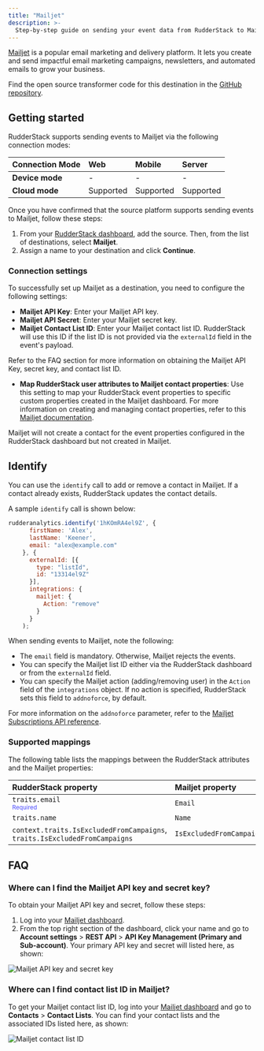 ```yaml
---
title: "Mailjet"
description: >-
  Step-by-step guide on sending your event data from RudderStack to Mailjet.
---
```


[Mailjet](https://www.mailjet.com/) is a popular email marketing and delivery platform. It lets you create and send impactful email marketing campaigns, newsletters, and automated emails to grow your business.

<div class="infoBlock">
Find the open source transformer code for this destination in the <a href="https://github.com/rudderlabs/rudder-transformer/tree/master/v0/destinations/mailjet">GitHub repository</a>.
</div>

## Getting started

RudderStack supports sending events to Mailjet via the following <Link to="/destinations/rudderstack-connection-modes/">connection modes</Link>:

| **Connection Mode** | **Web**       | **Mobile**    | **Server**    |
| :------------------ | :------------ | :------------ | :------------ |
| **Device mode**     |       -        |        -       |        -       |
| **Cloud mode**      |      Supported       |     Supported    |    Supported     |

Once you have confirmed that the source platform supports sending events to Mailjet, follow these steps:

1. From your [RudderStack dashboard](https://app.rudderstack.com/), add the source. Then, from the list of destinations, select **Mailjet**.
2. Assign a name to your destination and click **Continue**.

### Connection settings 

To successfully set up Mailjet as a destination, you need to configure the following settings:

- **Mailjet API Key**: Enter your Mailjet API key.
- **Mailjet API Secret**: Enter your Mailjet secret key.
- **Mailjet Contact List ID**: Enter your Mailjet contact list ID. RudderStack will use this ID if the list ID is not provided via the `externalId` field in the event's payload.

<div class="infoBlock">
Refer to the <Link to="#faq">FAQ</Link> section for more information on obtaining the Mailjet API Key, secret key, and contact list ID.
</div>

- **Map RudderStack user attributes to Mailjet contact properties**: Use this setting to map your RudderStack event properties to specific custom properties created in the Mailjet dashboard. For more information on creating and managing contact properties, refer to this <a href="https://documentation.mailjet.com/hc/en-us/articles/360043176353-How-to-create-manage-contact-properties-">Mailjet documentation</a>.

<div class="warningBlock">
Mailjet will not create a contact for the event properties configured in the RudderStack dashboard but not created in Mailjet.
</div>


## Identify

You can use the <Link to="/event-spec/standard-events/identify/">`identify`</Link> call to add or remove a contact in Mailjet. If a contact already exists, RudderStack updates the contact details.

A sample `identify` call is shown below:

```javascript
rudderanalytics.identify('1hKOmRA4el9Z', {
      firstName: 'Alex',
      lastName: 'Keener',
      email: "alex@example.com"
    }, {
      externalId: [{
        type: "listId",
        id: "13314el9Z"
      }],
      integrations: {
        mailjet: {
          Action: "remove"
        }
      }
    );
```

When sending events to Mailjet, note the following:

- The `email` field is mandatory. Otherwise, Mailjet rejects the events.
- You can specify the Mailjet list ID either via the RudderStack dashboard or from the `externalId` field.
- You can specify the Mailjet action (adding/removing user) in the `Action` field of the `integrations` object. If no action is specified, RudderStack sets this field to `addnoforce`, by default.

<div class="infoBlock">
For more information on the <code class="inline-code">addnoforce</code> parameter, refer to the <a href="https://dev.mailjet.com/email/reference/contacts/subscriptions/">Mailjet Subscriptions API reference</a>.
</div>

### Supported mappings

The following table lists the mappings between the RudderStack attributes and the Mailjet properties:

| RudderStack property | Mailjet property |
| :--------------| :---------|
| `traits.email` <br/> <span style="color: #4D4DFF;font-size:12px;">Required</span> | `Email` |
| `traits.name` | `Name` |
| `context.traits.IsExcludedFromCampaigns`, `traits.IsExcludedFromCampaigns` | `IsExcludedFromCampaigns` |


## FAQ

### Where can I find the Mailjet API key and secret key?

To obtain your Mailjet API key and secret, follow these steps:

1. Log into your [Mailjet dashboard](https://app.mailjet.com/account).
2. From the top right section of the dashboard, click your name and go to **Account settings** > **REST API** > **API Key Management (Primary and Sub-account)**. Your primary API key and secret will listed here, as shown:

<img src="../../assets/event-stream-destinations/mailjet-apikey-secret.png" alt="Mailjet API key and secret key" />

### Where can I find contact list ID in Mailjet?

To get your Mailjet contact list ID, log into your [Mailjet dashboard](https://app.mailjet.com/account) and go to **Contacts** > **Contact Lists**. You can find your contact lists and the associated IDs listed here, as shown:

<img src="../../assets/event-stream-destinations/mailjet-contactlistid.png" alt="Mailjet contact list ID" />